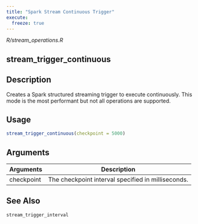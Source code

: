 ```yaml
---
title: "Spark Stream Continuous Trigger"
execute:
  freeze: true
---
```


*R/stream_operations.R*

## stream_trigger_continuous

## Description
Creates a Spark structured streaming trigger to execute continuously. This mode is the most performant but not all operations are supported. 


## Usage
```r
stream_trigger_continuous(checkpoint = 5000) 
```

## Arguments
|Arguments|Description|
|---|---|
| checkpoint | The checkpoint interval specified in milliseconds. |






## See Also
`stream_trigger_interval`

